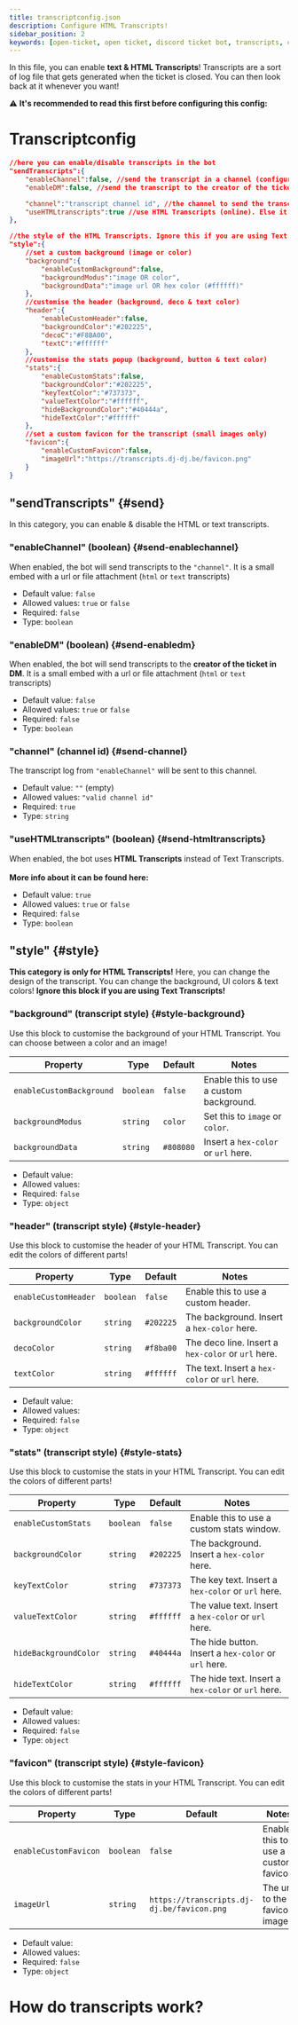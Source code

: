 ```yaml
---
title: transcriptconfig.json
description: Configure HTML Transcripts!
sidebar_position: 2
keywords: [open-ticket, open ticket, discord ticket bot, transcripts, config, transcript config, html transcripts]
---
```

<head>
    <link rel="apple-touch-icon" href="/img/logo_vertical.png"/>
</head>

In this file, you can enable **text & <InlineLink isdoc="true" url="docs/system/transcripts">HTML Transcripts</InlineLink>**! 
Transcripts are a sort of log file that gets generated when the ticket is closed. You can then look back at it whenever you want!

⚠️ <C color="red">**It's recommended to read this first before configuring this config:**</C>
<LinkBlock mode="emoji" emoji="📄" isdoc="true" url="docs/system/transcripts" name="Open Ticket Transcripts" description="How do HTML & text transcripts work?"></LinkBlock>

# Transcriptconfig

```json title="config.json"
//here you can enable/disable transcripts in the bot
"sendTranscripts":{
    "enableChannel":false, //send the transcript in a channel (configure below)
    "enableDM":false, //send the transcript to the creator of the ticket in DM

    "channel":"transcript channel id", //the channel to send the transcript to
    "useHTMLtranscripts":true //use HTML Transcripts (online). Else it will use Text Transcripts (local)
},

//the style of the HTML Transcripts. Ignore this if you are using Text Transcripts!
"style":{
    //set a custom background (image or color)
    "background":{ 
        "enableCustomBackground":false,
        "backgroundModus":"image OR color",
        "backgroundData":"image url OR hex color (#ffffff)"
    },
    //customise the header (background, deco & text color)
    "header":{
        "enableCustomHeader":false,
        "backgroundColor":"#202225",
        "decoC":"#F8BA00",
        "textC":"#ffffff"
    },
    //customise the stats popup (background, button & text color)
    "stats":{
        "enableCustomStats":false,
        "backgroundColor":"#202225",
        "keyTextColor":"#737373",
        "valueTextColor":"#ffffff",
        "hideBackgroundColor":"#40444a",
        "hideTextColor":"#ffffff"
    },
    //set a custom favicon for the transcript (small images only)
    "favicon":{
        "enableCustomFavicon":false,
        "imageUrl":"https://transcripts.dj-dj.be/favicon.png"
    }
}
```

## "sendTranscripts" \{#send}
In this category, you can enable & disable the HTML or text transcripts.

### "enableChannel" (boolean) \{#send-enablechannel}
When enabled, the bot will send transcripts to the `"channel"`.
It is a small embed with a url or file attachment (`html` or `text` transcripts)

<ScaleImage src="/img/docs-v3/core/transcripts_msg.png" alt="Image of HTML Transcript embed" size="40%"></ScaleImage>

- Default value: `false`
- Allowed values: `true` or `false`
- Required: `false`
- Type: `boolean`

### "enableDM" (boolean) \{#send-enabledm}
When enabled, the bot will send transcripts to the **creator of the ticket in DM**.
It is a small embed with a url or file attachment (`html` or `text` transcripts)

<ScaleImage src="/img/docs-v3/core/transcripts_msg.png" alt="Image of HTML Transcript embed" size="40%"></ScaleImage>

- Default value: `false`
- Allowed values: `true` or `false`
- Required: `false`
- Type: `boolean`

### "channel" (channel id) \{#send-channel}
The transcript log from `"enableChannel"` will be sent to this channel.

- Default value: `""` (empty)
- Allowed values: `"valid channel id"`
- Required: `true`
- Type: `string`

### "useHTMLtranscripts" (boolean) \{#send-htmltranscripts}
When enabled, the bot uses <InlineLink isdoc="true" url="docs/system/transcripts">**HTML Transcripts**</InlineLink> instead of Text Transcripts.<br></br>
**More info about it can be found here:**
<LinkBlock mode="emoji" emoji="📄" isdoc="true" url="docs/system/transcripts" name="Open Ticket Transcripts" description="How do HTML & text transcripts work?"></LinkBlock>


- Default value: `true`
- Allowed values: `true` or `false`
- Required: `false`
- Type: `boolean`

## "style" \{#style}
**This category is only for <C color="red">HTML Transcripts</C>!**
Here, you can change the design of the transcript. You can change the background, UI colors & text colors!
**Ignore this block if you are using Text Transcripts!**

### "background" (transcript style) \{#style-background}
Use this block to customise the background of your HTML Transcript. You can choose between a color and an image!

|Property                   |Type       |Default    |Notes                                      |
|---------------------------|-----------|-----------|-------------------------------------------|
|`enableCustomBackground`   |`boolean`  |`false`    |Enable this to use a custom background.    |
|`backgroundModus`          |`string`   |`color`    |Set this to `image` or `color`.            |
|`backgroundData`           |`string`   |`#808080`  |Insert a `hex-color` or `url` here.        |

- Default value: ` `
- Allowed values: ` `
- Required: `false`
- Type: `object`

### "header" (transcript style) \{#style-header}
Use this block to customise the header of your HTML Transcript. You can edit the colors of different parts!

|Property                   |Type       |Default    |Notes                                              |
|---------------------------|-----------|-----------|---------------------------------------------------|
|`enableCustomHeader`       |`boolean`  |`false`    |Enable this to use a custom header.                |
|`backgroundColor`          |`string`   |`#202225`  |The background. Insert a `hex-color` here.         |
|`decoColor`                |`string`   |`#f8ba00`  |The deco line. Insert a `hex-color` or `url` here. |
|`textColor`                |`string`   |`#ffffff`  |The text. Insert a `hex-color` or `url` here.      |

- Default value: ` `
- Allowed values: ` `
- Required: `false`
- Type: `object`

### "stats" (transcript style) \{#style-stats}
Use this block to customise the stats in your HTML Transcript. You can edit the colors of different parts!

|Property                   |Type       |Default    |Notes                                                |
|---------------------------|-----------|-----------|-----------------------------------------------------|
|`enableCustomStats`        |`boolean`  |`false`    |Enable this to use a custom stats window.            |
|`backgroundColor`          |`string`   |`#202225`  |The background. Insert a `hex-color` here.           |
|`keyTextColor`             |`string`   |`#737373`  |The key text. Insert a `hex-color` or `url` here.    |
|`valueTextColor`           |`string`   |`#ffffff`  |The value text. Insert a `hex-color` or `url` here.  |
|`hideBackgroundColor`      |`string`   |`#40444a`  |The hide button. Insert a `hex-color` or `url` here. |
|`hideTextColor`            |`string`   |`#ffffff`  |The hide text. Insert a `hex-color` or `url` here.   |

- Default value: ` `
- Allowed values: ` `
- Required: `false`
- Type: `object`

### "favicon" (transcript style) \{#style-favicon}
Use this block to customise the stats in your HTML Transcript. You can edit the colors of different parts!

|Property              |Type       |Default                                    |Notes                                |
|----------------------|-----------|-------------------------------------------|-------------------------------------|
|`enableCustomFavicon` |`boolean`  |`false`                                    |Enable this to use a custom favicon. |
|`imageUrl`            |`string`   |`https://transcripts.dj-dj.be/favicon.png` |The url to the favicon image.        |

- Default value: ` `
- Allowed values: ` `
- Required: `false`
- Type: `object`

# How do transcripts work?
<LinkBlock mode="emoji" emoji="📄" isdoc="true" url="docs/system/transcripts" name="Open Ticket Transcripts" description="How do HTML & text transcripts work?"></LinkBlock>